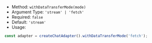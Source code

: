 * Method: `withDataTransferMode(mode)`
* Argument Type: `'stream' | 'fetch'`
* Required: `false`
* Default: `'stream'`
* Usage:

```js
const adapter = createChatAdapter().withDataTransferMode('fetch');
```

